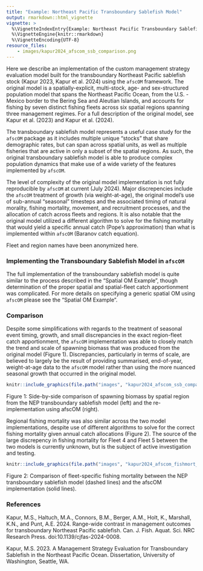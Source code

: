 ```yaml
---
title: "Example: Northeast Pacific Transboundary Sablefish Model"
output: rmarkdown::html_vignette
vignette: >
  %\VignetteIndexEntry{Example: Northeast Pacific Transboundary Sablefish Model}
  %\VignetteEngine{knitr::rmarkdown}
  %\VignetteEncoding{UTF-8}
resource_files:
    - images/kapur2024_afscom_ssb_comparison.png
---
```


Here we describe an implementation of the custom management strategy evaluation model built for the transboundary Northeast Pacific sablefish stock (Kapur 2023, Kapur et al. 2024) using the `afscOM` framework. 
The original model is a spatially-explicit, multi-stock, age- and sex-structured population model that spans the Northeast Pacific Ocean, from the U.S. - Mexico border to the Bering Sea and Aleutian Islands, and accounts for fishing by seven distinct fishing fleets across six spatial regions spanning three management regimes. 
For a full description of the original model, see Kapur et al. (2023) and Kapur et al. (2024).

The transboundary sablefish model represents a useful case study for the `afscOM` package as it includes multiple unique "stocks" that share demographic rates, but can span across spatial units, as well as multiple fisheries that are active in only a subset of the spatial regions. 
As such, the original transboundary sablefish model is able to produce complex population dynamics that make use of a wide variety of the features implemented by `afscOM`.

The level of complexity of the original model implementation is not fully reproducible by `afscOM` at current (July 2024). 
Major discrepencies include the `afscOM` treatment of growth (via weight-at-age), the original model's use of sub-annual "seasonal" timesteps and the associated timing of natural morality, fishing mortality, movement, and recruitment processes, and the allocation of catch across fleets and regions. 
It is also notable that the original model utilized a different algorithm to solve for the fishing mortality that would yield a specific annual catch (Pope's approximation) than what is implemented within `afscOM` (Baranov catch equation). 

Fleet and region names have been anonymized here.

### Implementing the Transboundary Sablefish Model in `afscOM`
The full implementation of the transboundary sablefish model is quite similar to the process described in the "Spatial OM Example", though determination of the proper spatial and spatial-fleet catch apportionment was complicated. 
For more details on specifying a generic spatial OM using `afscOM` please see the "Spatial OM Example".

### Comparison
Despite some simplifications with regards to the treatment of seasonal event timing, growth, and small discrepancies in the exact region-fleet catch apportionment, the `afscOM` implementation was able to closely match the trend and scale of spawning biomass that was produced from the original model (Figure 1). 
Discrepancies, particularly in terms of scale, are believed to largely be the result of providing summarised, end-of-year, weight-at-age data to the `afscOM` model rather than using the more nuanced seasonal growth that occurred in the original model.

```r
knitr::include_graphics(file.path("images", "kapur2024_afscom_ssb_comparison.png"))
```
Figure 1: Side-by-side comparison of spawning biomass by spatial region from the NEP transboundary sablefish model (left) and the re-implementation using afscOM (right).

Regional fishing mortality was also similar across the two model implementations, despite use of different algorithms to solve for the correct fishing mortality given annual catch allocations (Figure 2). 
The source of the large discrepency in fishing mortality for Fleet 4 and Fleet 5 between the two models is currently unknown, but is the subject of active investigation and testing. 

```r
knitr::include_graphics(file.path("images", "kapur2024_afscom_fishmort_comparison.png"))
```
Figure 2: Comparison of fleet-specific fishing mortality between the NEP transboundary sablefish model (dashed lines) and the afscOM implementation (solid lines).

### References
Kapur, M.S., Haltuch, M.A., Connors, B.M., Berger, A.M., Holt, K., Marshall, K.N., and Punt, A.E. 2024. Range-wide contrast in management outcomes for transboundary Northeast Pacific sablefish. Can. J. Fish. Aquat. Sci. NRC Research Press. doi:10.1139/cjfas-2024-0008.

Kapur, M.S. 2023. A Management Strategy Evaluation for Transboundary Sablefish in the Northeast Pacific Ocean. Dissertation, University of Washington, Seattle, WA.
